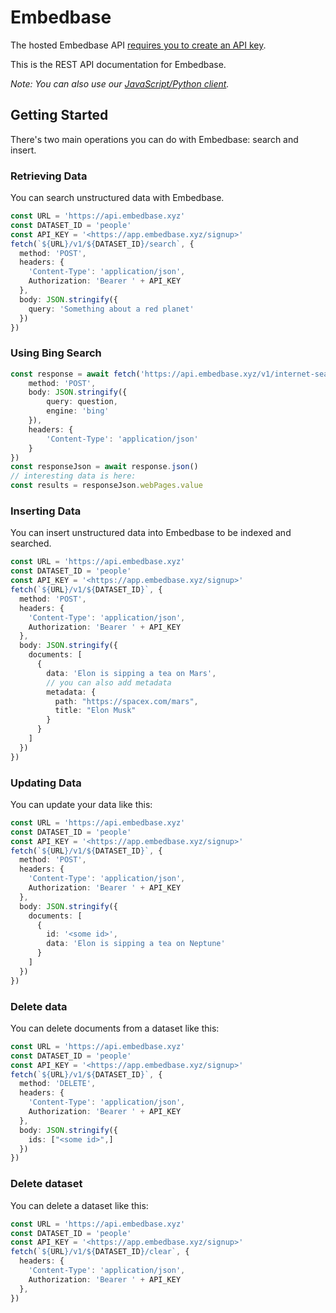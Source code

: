 # Embedbase

The hosted Embedbase API [requires you to create an API key](https://embedbase.xyz/).

This is the REST API documentation for Embedbase.

_Note: You can also use our [JavaScript/Python client](/sdk)._

## Getting Started

There's two main operations you can do with Embedbase: search and insert.

### Retrieving Data

You can search unstructured data with Embedbase.

```ts
const URL = 'https://api.embedbase.xyz'
const DATASET_ID = 'people'
const API_KEY = '<https://app.embedbase.xyz/signup>'
fetch(`${URL}/v1/${DATASET_ID}/search`, {
  method: 'POST',
  headers: {
    'Content-Type': 'application/json',
    Authorization: 'Bearer ' + API_KEY
  },
  body: JSON.stringify({
    query: 'Something about a red planet'
  })
})
```

### Using Bing Search

```ts
const response = await fetch('https://api.embedbase.xyz/v1/internet-search', {
    method: 'POST',
    body: JSON.stringify({
        query: question,
        engine: 'bing'
    }),
    headers: {
        'Content-Type': 'application/json'
    }
})
const responseJson = await response.json()
// interesting data is here:
const results = responseJson.webPages.value
```

### Inserting Data

You can insert unstructured data into Embedbase to be indexed and searched.

```ts
const URL = 'https://api.embedbase.xyz'
const DATASET_ID = 'people'
const API_KEY = '<https://app.embedbase.xyz/signup>'
fetch(`${URL}/v1/${DATASET_ID}`, {
  method: 'POST',
  headers: {
    'Content-Type': 'application/json',
    Authorization: 'Bearer ' + API_KEY
  },
  body: JSON.stringify({
    documents: [
      {
        data: 'Elon is sipping a tea on Mars',
        // you can also add metadata
        metadata: {
          path: "https://spacex.com/mars",
          title: "Elon Musk"
        }
      }
    ]
  })
})
```

### Updating Data

You can update your data like this:

```ts
const URL = 'https://api.embedbase.xyz'
const DATASET_ID = 'people'
const API_KEY = '<https://app.embedbase.xyz/signup>'
fetch(`${URL}/v1/${DATASET_ID}`, {
  method: 'POST',
  headers: {
    'Content-Type': 'application/json',
    Authorization: 'Bearer ' + API_KEY
  },
  body: JSON.stringify({
    documents: [
      {
        id: '<some id>',
        data: 'Elon is sipping a tea on Neptune'
      }
    ]
  })
})
```

### Delete data

You can delete documents from a dataset like this:

```ts
const URL = 'https://api.embedbase.xyz'
const DATASET_ID = 'people'
const API_KEY = '<https://app.embedbase.xyz/signup>'
fetch(`${URL}/v1/${DATASET_ID}`, {
  method: 'DELETE',
  headers: {
    'Content-Type': 'application/json',
    Authorization: 'Bearer ' + API_KEY
  },
  body: JSON.stringify({
    ids: ["<some id>",]
  })
})
```

### Delete dataset

You can delete a dataset like this:

```ts
const URL = 'https://api.embedbase.xyz'
const DATASET_ID = 'people'
const API_KEY = '<https://app.embedbase.xyz/signup>'
fetch(`${URL}/v1/${DATASET_ID}/clear`, {
  headers: {
    'Content-Type': 'application/json',
    Authorization: 'Bearer ' + API_KEY
  },
})
```

